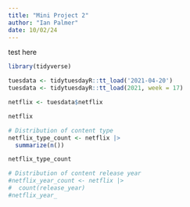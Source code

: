 ```yaml
---
title: "Mini Project 2"
author: "Ian Palmer"
date: 10/02/24
---
```



test here



```r
library(tidyverse)
```


```r

tuesdata <- tidytuesdayR::tt_load('2021-04-20')
tuesdata <- tidytuesdayR::tt_load(2021, week = 17)

netflix <- tuesdata$netflix

```

```r
netflix
```

```r
# Distribution of content type
netflix_type_count <- netflix |>
  summarize(n())

netflix_type_count

# Distribution of content release year
#netflix_year_count <- netflix |>
#  count(release_year)
#netflix_year_
```



